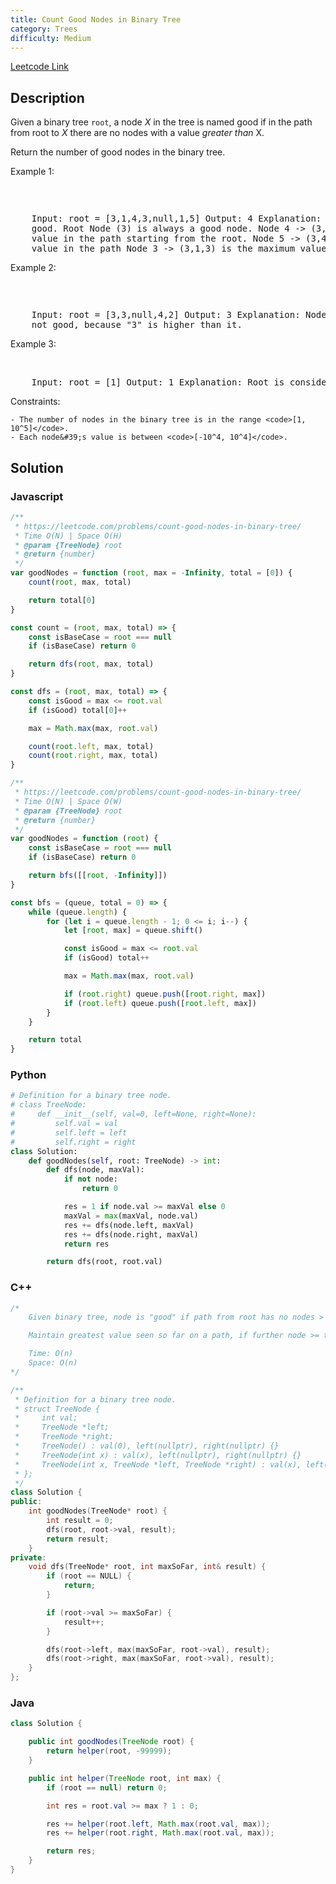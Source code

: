 ```yaml
---
title: Count Good Nodes in Binary Tree
category: Trees
difficulty: Medium
---
```


<Callout>

[Leetcode Link](https://leetcode.com/problems/count-good-nodes-in-binary-tree)

</Callout>

## Description

Given a binary tree <code>root</code>, a node _X_ in the tree is named good if in the path from root to _X_ there are no nodes with a value _greater than_ X.

Return the number of good nodes in the binary tree.

Example 1:

<Image
	alt=""
	src="https://assets.leetcode.com/uploads/2020/04/02/test_sample_1.png"
	width={263}
	height={156}
/>

<br />
<pre className="overflow-x-auto">
	Input: root = [3,1,4,3,null,1,5] Output: 4 Explanation: Nodes in blue are
	good. Root Node (3) is always a good node. Node 4 -&gt; (3,4) is the maximum
	value in the path starting from the root. Node 5 -&gt; (3,4,5) is the maximum
	value in the path Node 3 -&gt; (3,1,3) is the maximum value in the path.
</pre>

Example 2:

<Image
	alt=""
	src="https://assets.leetcode.com/uploads/2020/04/02/test_sample_2.png"
	width={157}
	height={161}
/>

<br />
<pre className="overflow-x-auto">
	Input: root = [3,3,null,4,2] Output: 3 Explanation: Node 2 -&gt; (3, 3, 2) is
	not good, because &quot;3&quot; is higher than it.
</pre>

Example 3:

<br />
<pre className="overflow-x-auto">
	Input: root = [1] Output: 1 Explanation: Root is considered as good.
</pre>

Constraints:

    - The number of nodes in the binary tree is in the range <code>[1, 10^5]</code>.
    - Each node&#39;s value is between <code>[-10^4, 10^4]</code>.

## Solution

### Javascript

```javascript
/**
 * https://leetcode.com/problems/count-good-nodes-in-binary-tree/
 * Time O(N) | Space O(H)
 * @param {TreeNode} root
 * @return {number}
 */
var goodNodes = function (root, max = -Infinity, total = [0]) {
	count(root, max, total)

	return total[0]
}

const count = (root, max, total) => {
	const isBaseCase = root === null
	if (isBaseCase) return 0

	return dfs(root, max, total)
}

const dfs = (root, max, total) => {
	const isGood = max <= root.val
	if (isGood) total[0]++

	max = Math.max(max, root.val)

	count(root.left, max, total)
	count(root.right, max, total)
}

/**
 * https://leetcode.com/problems/count-good-nodes-in-binary-tree/
 * Time O(N) | Space O(W)
 * @param {TreeNode} root
 * @return {number}
 */
var goodNodes = function (root) {
	const isBaseCase = root === null
	if (isBaseCase) return 0

	return bfs([[root, -Infinity]])
}

const bfs = (queue, total = 0) => {
	while (queue.length) {
		for (let i = queue.length - 1; 0 <= i; i--) {
			let [root, max] = queue.shift()

			const isGood = max <= root.val
			if (isGood) total++

			max = Math.max(max, root.val)

			if (root.right) queue.push([root.right, max])
			if (root.left) queue.push([root.left, max])
		}
	}

	return total
}
```

### Python

```python
# Definition for a binary tree node.
# class TreeNode:
#     def __init__(self, val=0, left=None, right=None):
#         self.val = val
#         self.left = left
#         self.right = right
class Solution:
    def goodNodes(self, root: TreeNode) -> int:
        def dfs(node, maxVal):
            if not node:
                return 0

            res = 1 if node.val >= maxVal else 0
            maxVal = max(maxVal, node.val)
            res += dfs(node.left, maxVal)
            res += dfs(node.right, maxVal)
            return res

        return dfs(root, root.val)

```

### C++

```cpp
/*
    Given binary tree, node is "good" if path from root has no nodes > X, return # of "good"

    Maintain greatest value seen so far on a path, if further node >= this max, "good" node

    Time: O(n)
    Space: O(n)
*/

/**
 * Definition for a binary tree node.
 * struct TreeNode {
 *     int val;
 *     TreeNode *left;
 *     TreeNode *right;
 *     TreeNode() : val(0), left(nullptr), right(nullptr) {}
 *     TreeNode(int x) : val(x), left(nullptr), right(nullptr) {}
 *     TreeNode(int x, TreeNode *left, TreeNode *right) : val(x), left(left), right(right) {}
 * };
 */
class Solution {
public:
    int goodNodes(TreeNode* root) {
        int result = 0;
        dfs(root, root->val, result);
        return result;
    }
private:
    void dfs(TreeNode* root, int maxSoFar, int& result) {
        if (root == NULL) {
            return;
        }

        if (root->val >= maxSoFar) {
            result++;
        }

        dfs(root->left, max(maxSoFar, root->val), result);
        dfs(root->right, max(maxSoFar, root->val), result);
    }
};

```

### Java

```java
class Solution {

    public int goodNodes(TreeNode root) {
        return helper(root, -99999);
    }

    public int helper(TreeNode root, int max) {
        if (root == null) return 0;

        int res = root.val >= max ? 1 : 0;

        res += helper(root.left, Math.max(root.val, max));
        res += helper(root.right, Math.max(root.val, max));

        return res;
    }
}

```
